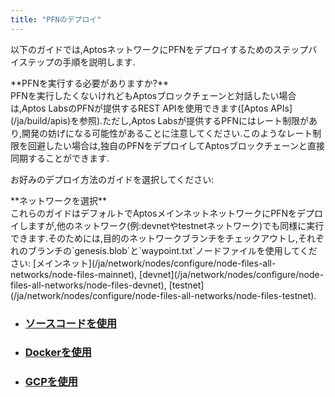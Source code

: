 ```yaml
---
title: "PFNのデプロイ"
---
```



以下のガイドでは,AptosネットワークにPFNをデプロイするためのステップバイステップの手順を説明します.

<Aside type="note">
  **PFNを実行する必要がありますか?**<br />
  PFNを実行したくないけれどもAptosブロックチェーンと対話したい場合は,Aptos LabsのPFNが提供するREST APIを使用できます([Aptos APIs](/ja/build/apis)を参照).ただし,Aptos Labsが提供するPFNにはレート制限があり,開発の妨げになる可能性があることに注意してください.このようなレート制限を回避したい場合は,独自のPFNをデプロイしてAptosブロックチェーンと直接同期することができます.
</Aside>

お好みのデプロイ方法のガイドを選択してください:

<Aside type="caution">
  **ネットワークを選択**<br />
  これらのガイドはデフォルトでAptosメインネットネットワークにPFNをデプロイしますが,他のネットワーク(例:devnetやtestnetネットワーク)でも同様に実行できます.そのためには,目的のネットワークブランチをチェックアウトし,それぞれのブランチの`genesis.blob`と`waypoint.txt`ノードファイルを使用してください:
  [メインネット](/ja/network/nodes/configure/node-files-all-networks/node-files-mainnet),
  [devnet](/ja/network/nodes/configure/node-files-all-networks/node-files-devnet),
  [testnet](/ja/network/nodes/configure/node-files-all-networks/node-files-testnet).
</Aside>

- ### [ソースコードを使用](/ja/network/nodes/full-node/deployments/using-source-code)
- ### [Dockerを使用](/ja/network/nodes/full-node/deployments/using-docker)
- ### [GCPを使用](/ja/network/nodes/full-node/deployments/using-gcp)
